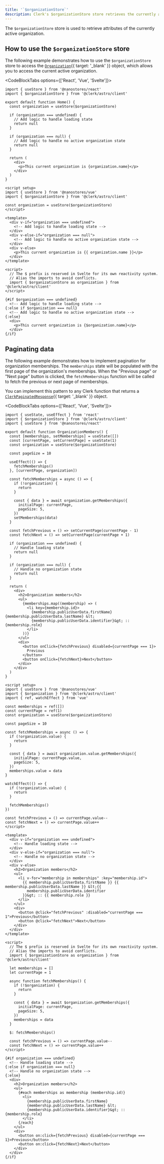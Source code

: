 ```yaml
---
title: '`$organizationStore`'
description: Clerk's $organizationStore store retrieves the currently active organization.
---
```


The `$organizationStore` store is used to retrieve attributes of the currently active organization.

## How to use the `$organizationStore` store

The following example demonstrates how to use the `$organizationStore` store to access the [`Organization`](/docs/references/javascript/organization/organization){{ target: '_blank' }} object, which allows you to access the current active organization.

<CodeBlockTabs options={['React', 'Vue', 'Svelte']}>
  ```tsx {{ filename: 'organization.tsx' }}
  import { useStore } from '@nanostores/react'
  import { $organizationStore } from '@clerk/astro/client'

  export default function Home() {
    const organization = useStore($organizationStore)

    if (organization === undefined) {
      // Add logic to handle loading state
      return null
    }

    if (organization === null) {
      // Add logic to handle no active organization state
      return null
    }

    return (
      <div>
        <p>This current organization is {organization.name}</p>
      </div>
    )
  }
  ```

  ```vue {{ filename: 'organization.vue' }}
  <script setup>
  import { useStore } from '@nanostores/vue'
  import { $organizationStore } from '@clerk/astro/client'

  const organization = useStore($organizationStore)
  </script>

  <template>
    <div v-if="organization === undefined">
      <!-- Add logic to handle loading state -->
    </div>
    <div v-else-if="organization === null">
      <!-- Add logic to handle no active organization state -->
    </div>
    <div v-else>
      <p>This current organization is {{ organization.name }}</p>
    </div>
  </template>
  ```

  ```svelte {{ filename: 'organization.svelte' }}
  <script>
    // The $ prefix is reserved in Svelte for its own reactivity system.
    // Alias the imports to avoid conflicts.
    import { $organizationStore as organization } from '@clerk/astro/client'
  </script>

  {#if $organization === undefined}
    <!-- Add logic to handle loading state -->
  {:else if $organization === null}
    <!-- Add logic to handle no active organization state -->
  {:else}
    <div>
      <p>This current organization is {$organization.name}</p>
    </div>
  {/if}
  ```
</CodeBlockTabs>

## Paginating data

The following example demonstrates how to implement pagination for organization memberships. The `memberships` state will be populated with the first page of the organization's memberships. When the "Previous page" or "Next page" button is clicked, the `fetchMemberships` function will be called to fetch the previous or next page of memberships.

You can implement this pattern to any Clerk function that returns a [`ClerkPaginatedResponse`](/docs/references/javascript/types/clerk-paginated-response#clerk-paginated-response){{ target: '_blank' }} object.

<CodeBlockTabs options={['React', 'Vue', 'Svelte']}>
  ```tsx {{ filename: 'members.tsx' }}
  import { useState, useEffect } from 'react'
  import { $organizationStore } from '@clerk/astro/client'
  import { useStore } from '@nanostores/react'

  export default function OrganizationMembers() {
    const [memberships, setMemberships] = useState([])
    const [currentPage, setCurrentPage] = useState(1)
    const organization = useStore($organizationStore)

    const pageSize = 10

    useEffect(() => {
      fetchMemberships()
    }, [currentPage, organization])

    const fetchMemberships = async () => {
      if (!organization) {
        return
      }

      const { data } = await organization.getMemberships({
        initialPage: currentPage,
        pageSize: 5,
      })
      setMemberships(data)
    }

    const fetchPrevious = () => setCurrentPage(currentPage - 1)
    const fetchNext = () => setCurrentPage(currentPage + 1)

    if (organization === undefined) {
      // Handle loading state
      return null
    }

    if (organization === null) {
      // Handle no organization state
      return null
    }

    return (
      <div>
        <h2>Organization members</h2>
        <ul>
          {memberships.map((membership) => (
            <li key={membership.id}>
              {membership.publicUserData.firstName} {membership.publicUserData.lastName} &lt;
              {membership.publicUserData.identifier}&gt; :: {membership.role}
            </li>
          ))}
        </ul>
        <div>
          <button onClick={fetchPrevious} disabled={currentPage === 1}>
            Previous
          </button>
          <button onClick={fetchNext}>Next</button>
        </div>
      </div>
    )
  }
  ```

  ```vue {{ filename: 'members.vue' }}
  <script setup>
  import { useStore } from '@nanostores/vue'
  import { $organization } from '@clerk/astro/client'
  import { ref, watchEffect } from 'vue'

  const memberships = ref([])
  const currentPage = ref(1)
  const organization = useStore($organizationStore)

  const pageSize = 10

  const fetchMemberships = async () => {
    if (!organization.value) {
      return
    }

    const { data } = await organization.value.getMemberships({
      initialPage: currentPage.value,
      pageSize: 5,
    })
    memberships.value = data
  }

  watchEffect(() => {
    if (!organization.value) {
      return
    }

    fetchMemberships()
  })

  const fetchPrevious = () => currentPage.value--
  const fetchNext = () => currentPage.value++
  </script>

  <template>
    <div v-if="organization === undefined">
      <!-- Handle loading state -->
    </div>
    <div v-else-if="organization === null">
      <!-- Handle no organization state -->
    </div>
    <div v-else>
      <h2>Organization members</h2>
      <ul>
        <li v-for="membership in memberships" :key="membership.id">
          {{ membership.publicUserData.firstName }} {{ membership.publicUserData.lastName }} &lt;{{
            membership.publicUserData.identifier
          }}&gt; :: {{ membership.role }}
        </li>
      </ul>
      <div>
        <button @click="fetchPrevious" :disabled="currentPage === 1">Previous</button>
        <button @click="fetchNext">Next</button>
      </div>
    </div>
  </template>
  ```

  ```svelte {{ filename: 'members.svelte' }}
  <script>
    // The $ prefix is reserved in Svelte for its own reactivity system.
    // Alias the imports to avoid conflicts.
    import { $organizationStore as organization } from '@clerk/astro/client'

    let memberships = []
    let currentPage = 1

    async function fetchMemberships() {
      if (!$organization) {
        return
      }

      const { data } = await $organization.getMemberships({
        initialPage: currentPage,
        pageSize: 5,
      })
      memberships = data
    }

    $: fetchMemberships()

    const fetchPrevious = () => currentPage.value--
    const fetchNext = () => currentPage.value++
  </script>

  {#if organization === undefined}
    <!-- Handle loading state -->
  {:else if organization === null}
    <!-- Handle no organization state -->
  {:else}
    <div>
      <h2>Organization members</h2>
      <ul>
        {#each memberships as membership (membership.id)}
          <li>
            {membership.publicUserData.firstName}
            {membership.publicUserData.lastName} &lt;
            {membership.publicUserData.identifier}&gt; :: {membership.role}
          </li>
        {/each}
      </ul>
      <div>
        <button on:click={fetchPrevious} disabled={currentPage === 1}>Previous</button>
        <button on:click={fetchNext}>Next</button>
      </div>
    </div>
  {/if}
  ```
</CodeBlockTabs>
